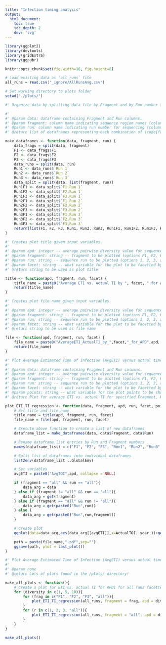 ```yaml
---
title: "Infection timing analysis"
output:
  html_document:
    toc: true
    toc_depth: 2
    dev: 'svg'
---
```

```r
library(ggplot2)
library(devtools)
library(gridExtra)
library(ggpubr)

knitr::opts_chunk$set(fig.width=16, fig.height=8)
```


```r
# Load existing data as `all_runs` file
all_runs = read.csv("_ignore/AllRunsAvg.csv")

# Set working directory to plots folder
setwd("./plots/")
```

```r
#' Organize data by splitting data file by Fragment and by Run number then create new dataframes representing each run for each fragment.

#' 
#' @param data: dataframe containing Fragment and Run columns.
#' @param fragment: column name indicating sequence region names (column entry options are F1, F2, F3).
#' @param run: column name indicating run number for sequencing (column entry options are `Run 1`, `Run 2`, `Run 3`).
#' @return list of dataframes representing each combination of \code{fragment} and \code{run} variables.

make_dataframes <- function(data, fragment, run) {
    data_frags = split(data, fragment)
    F1 <- data_frags$F1
    F2 <- data_frags$F2
    F3 <- data_frags$F3
    data_runs = split(data, run)
    Run1 <- data_runs$`Run 1`
    Run2 <- data_runs$`Run 2`
    Run3 <- data_runs$`Run 3`
    data_split = split(data, list(fragment, run))
    Run1F1 <- data_split$`F1.Run 1`
    Run1F2 <- data_split$`F2.Run 1`
    Run1F3 <- data_split$`F3.Run 1`
    Run2F1 <- data_split$`F1.Run 2`
    Run2F2 <- data_split$`F2.Run 2`
    Run2F3 <- data_split$`F3.Run 2`
    Run3F1 <- data_split$`F1.Run 3`
    Run3F2 <- data_split$`F2.Run 3`
    Run3F3 <- data_split$`F3.Run 3`
    return(list(F1, F2, F3, Run1, Run2, Run3, Run1F1, Run1F2, Run1F3, Run2F1, Run2F2, Run2F3, Run3F1, Run3F2, Run3F3))
}
```

```r
#' Creates plot title given input variables.
#' 
#' @param apd: integer -- average pairwise diversity value for sequences filtered various ways (options 1, 5, 10)
#' @param fragment: string -- fragment to be plotted (options F1, F2, F3, all)
#' @param run: string -- sequence run to be plotted (options 1, 2, 3, all)
#' @param facet: string -- what variable for the plot to be facetted by (options  Fragment or Run)
#' @return string to be used as plot title

title <- function(apd, fragment, run, facet) {
    title_name = paste0("Average ETI vs. Actual TI by ", facet, " for APD-",apd, ", Fragment-", fragment, ", and Run-", run)
    return(title_name)
}
```


```r
#' Creates plot file name given input variables. 
#' 
#' @param apd: integer -- average pairwise diversity value for sequences filtered various ways (options 1, 5, 10)
#' @param fragment: string -- fragment to be plotted (options F1, F2, F3, all)
#' @param run: string -- sequence run to be plotted (options 1, 2, 3, all)
#' @param facet: string -- what variable for the plot to be facetted by (options  Fragment or Run)
#' @return string to be used as file name

file <- function(apd, fragment, run, facet) {
    file_name = paste0("AverageETI_ActualTI_by_",facet,"_for_APD",apd, "_Fragment", fragment, "_Run", run)
    return(file_name)
}
```

```r
#' Plot Average Estimated Time of Infection (AvgETI) versus actual time of infection by fragment for each APD category.
#' 
#' @param data: dataframe containing Fragment and Run columns.
#' @param apd: integer -- average pairwise diversity value for sequences filtered various ways (options 1, 5, 10)
#' @param fragment: string -- fragment to be plotted (options F1, F2, F3, all)
#' @param run: string -- sequence run to be plotted (options 1, 2, 3, all)
#' @param facet: string -- what variable for the plot to be facetted by (options  Fragment or Run)
#' @param points: string -- what variable for the plot points to be shaped by (options Fragment or Run)
#' @return Plot for average ETI vs. actual TI for specified Fragment, Run, APD, and facet

plot_ETI_TI_regression <- function(data, fragment, apd, run, facet, points) {
    # Set title and file name 
    title_name = title(apd, fragment, run, facet)
    file_name = file(apd, fragment, run, facet)

    # Execute above function to create a list of new dataframes
    dataframe_list = make_dataframes(data, data$Fragment, data$Run)

    # Rename dataframe list entries by Run and Fragment numbers
    names(dataframe_list) = c("F1", "F2", "F3", "Run1", "Run2", "Run3", "Run1F1", "Run1F2", "Run1F3", "Run2F1",  "Run2F2", "Run2F3", "Run3F1", "Run3F2", "Run3F3")

    # Split list of dataframes into individual dataframes
    list2env(dataframe_list ,.GlobalEnv)

    # Set variables
    avgETI = paste0("AvgTOI",apd, collapse = NULL)

    if (fragment == "all" && run == "all"){
        data_arg = data
    } else if (fragment != "all" && run == "all"){
        data_arg = get(fragment)
    } else if (fragment == "all" && run != "all"){
        data_arg = get(paste0("Run",run))
    } else {
        data_arg = get(paste0("Run",run,fragment))
    }

    # Create plot
    ggplot(data=data_arg,aes(data_arg[[avgETI]],x=ActualTOI..year.))+geom_point(aes(shape=get(paste(points))))+stat_smooth(method="lm",se=TRUE, color="red", fill="red")+labs(x="Actual Time of Infection (years)", y="Average Estimated Time of Infection (years)")+ xlim(0,2) + ylim(0,6) + facet_wrap(as.formula(paste("~", facet))) + ggtitle(title_name) + stat_regline_equation(label.x = 0, label.y = 6) + labs(shape = points)

    path = paste(file_name,".pdf",sep="")
    ggsave(path, plot = last_plot())
}
```

```r
#' Plot Average Estimated Time of Infection (AvgETI) versus actual time of infection for all fragment and run combinations for each APD status
#' 
#' @param none
#' @return Lots of plots found in the /plots/ directory!

make_all_plots <- function(){
    # Create a plot for ETI vs. actual TI for APD1 for all runs facetted by fragment
    for (diversity in c(1, 5, 10)){
        for (frag in c("F1", "F2", "F3", "all")){
            plot_ETI_TI_regression(all_runs, fragment = frag, apd = diversity, run = "all", facet = "Run", points = "Fragment")
        }
        for (r in c(1, 2, 3, "all")){
            plot_ETI_TI_regression(all_runs, fragment = "all", apd = diversity, run = r, facet = "Fragment", points = "Run")
        }
    }
}
```

```r
make_all_plots()
```



